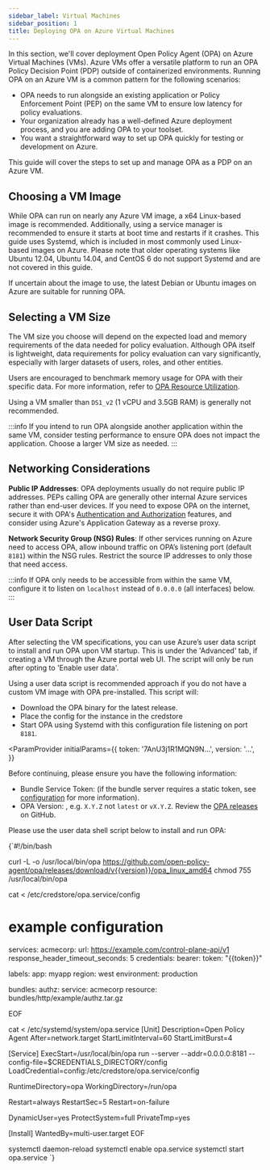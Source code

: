 ```yaml
---
sidebar_label: Virtual Machines
sidebar_position: 1
title: Deploying OPA on Azure Virtual Machines
---
```


In this section, we'll cover deployment Open Policy Agent (OPA) on Azure Virtual
Machines (VMs). Azure VMs offer a versatile platform to run an OPA Policy
Decision Point (PDP) outside of containerized environments. Running OPA on an
Azure VM is a common pattern for the following scenarios:

- OPA needs to run alongside an existing application or Policy Enforcement Point
  (PEP) on the same VM to ensure low latency for policy evaluations.
- Your organization already has a well-defined Azure deployment process, and you
  are adding OPA to your toolset.
- You want a straightforward way to set up OPA quickly for testing or
  development on Azure.

This guide will cover the steps to set up and manage OPA as a PDP on an Azure
VM.


## Choosing a VM Image

While OPA can run on nearly any Azure VM image, a x64 Linux-based image is
recommended. Additionally, using a service manager is recommended to ensure it
starts at boot time and restarts if it crashes. This guide uses Systemd, which
is included in most commonly used Linux-based images on Azure. Please note that
older operating systems like Ubuntu 12.04, Ubuntu 14.04, and CentOS 6 do not
support Systemd and are not covered in this guide.

If uncertain about the image to use, the latest Debian or Ubuntu images on Azure
are suitable for running OPA.


## Selecting a VM Size

The VM size you choose will depend on the expected load and memory requirements
of the data needed for policy evaluation. Although OPA itself is lightweight,
data requirements for policy evaluation can vary significantly, especially with
larger datasets of users, roles, and other entities.

Users are encouraged to benchmark memory usage for OPA with their specific data.
For more information, refer to
[OPA Resource Utilization](../../policy-performance/#resource-utilization).

Using a VM smaller than `DS1_v2` (1 vCPU and 3.5GB RAM) is generally not
recommended.

:::info
If you intend to run OPA alongside another application within the same
VM, consider testing performance to ensure OPA does not impact the application.
Choose a larger VM size as needed.
:::


## Networking Considerations

**Public IP Addresses**: OPA deployments usually do not require public IP
addresses. PEPs calling OPA are generally other internal Azure services rather
than end-user devices. If you need to expose OPA on the internet, secure it with
OPA's
[Authentication and Authorization](../../security/#authentication-and-authorization)
features, and consider using Azure's Application Gateway as a reverse proxy.

**Network Security Group (NSG) Rules**: If other services running on Azure need
to access OPA, allow inbound traffic on OPA’s listening port (default `8181`)
within the NSG rules. Restrict the source IP addresses to only those that need
access.

:::info
If OPA only needs to be accessible from within the same VM, configure it to
listen on `localhost` instead of `0.0.0.0` (all interfaces) below.
:::


## User Data Script

After selecting the VM specifications, you can use Azure’s user data script
to install and run OPA upon VM startup. This is under the 'Advanced'
tab, if creating a VM through the Azure portal web UI. The script will only
be run after opting to 'Enable user data'.

Using a user data script is recommended approach if you do not have a custom VM
image with OPA pre-installed. This script will:

- Download the OPA binary for the latest release.
- Place the config for the instance in the credstore
- Start OPA using Systemd with this configuration file listening on port `8181`.

<!-- markdownlint-disable MD044 -->
<!-- markdownlint-disable MD034 -->
<ParamProvider
  initialParams={{
    token: '7AnU3j1R1MQN9N...',
    version: '...',
  }}
>

Before continuing, please ensure you have the following information:

- Bundle Service Token: <InlineEditable paramKey="token"/> (if the bundle server
  requires a static token, see [configuration](../../configuration) for more
  information).
- OPA Version: <InlineEditable paramKey="version"/>, e.g. `X.Y.Z` not `latest`
  or `vX.Y.Z`. Review the
  [OPA releases](https://github.com/open-policy-agent/opa/releases) on GitHub.

Please use the user data shell script below to install and run OPA:

<!-- markdownlint-disable MD044 -->
<!-- markdownlint-disable MD034 -->
<ParamCodeBlock>
{`#!/bin/bash

curl -L -o /usr/local/bin/opa https://github.com/open-policy-agent/opa/releases/download/v{{version}}/opa_linux_amd64
chmod 755 /usr/local/bin/opa

cat <<EOF > /etc/credstore/opa.service/config
# example configuration

services:
  acmecorp:
    url: https://example.com/control-plane-api/v1
    response_header_timeout_seconds: 5
    credentials:
      bearer:
        token: "{{token}}"

labels:
  app: myapp
  region: west
  environment: production

bundles:
  authz:
    service: acmecorp
    resource: bundles/http/example/authz.tar.gz

EOF

cat <<EOF > /etc/systemd/system/opa.service
[Unit]
Description=Open Policy Agent
After=network.target
StartLimitInterval=60
StartLimitBurst=4

[Service]
ExecStart=/usr/local/bin/opa run --server --addr=0.0.0.0:8181 --config-file=$CREDENTIALS_DIRECTORY/config
LoadCredential=config:/etc/credstore/opa.service/config


RuntimeDirectory=opa
WorkingDirectory=/run/opa

Restart=always
RestartSec=5
Restart=on-failure

DynamicUser=yes
ProtectSystem=full
PrivateTmp=yes

[Install]
WantedBy=multi-user.target
EOF

systemctl daemon-reload
systemctl enable opa.service
systemctl start opa.service
`}
</ParamCodeBlock>

</ParamProvider>
